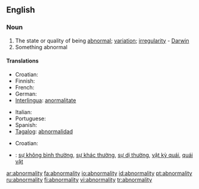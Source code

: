 ==English==

===Noun===
{{en-noun|abnormalities}}

# The state or quality of being [[abnormal]]; [[variation]]; [[irregularity]] - [[Darwin]]
# Something abnormal

====Translations====
{{trans-top|the state of being abnormal}}
*Croatian: {{t-|hr|abnormalnost|f}}
* Finnish: {{t|fi|poikkeavuus}}
* French: {{t+|fr|anomalie}}
* German: {{t+|de|Abweichung}}
*[[Interlingua]]: [[anormalitate]]
{{trans-mid}}
* Italian: {{t+|it|anomalia}}
* Portuguese: {{t|pt|anormalidade}}
* Spanish: {{t|es|anormalidad}}
*[[Tagalog]]: [[abnormalidad]]
{{trans-bottom}}

{{trans-top|something abnormal}}
*Croatian: {{t-|hr|abnormalnost|f}}
{{trans-mid}}
{{trans-bottom}}

{{checktrans-top|Translations to be checked}}
*{{ttbc|Vietnamese}}: [[sự không bình thường]], [[sự khác thường]], [[sự dị thường]], [[vật kỳ quái]], [[quái vật]]
{{checktrans-mid}}
{{checktrans-bottom}}

[[ar:abnormality]]
[[fa:abnormality]]
[[io:abnormality]]
[[id:abnormality]]
[[pt:abnormality]]
[[ru:abnormality]]
[[fi:abnormality]]
[[vi:abnormality]]
[[tr:abnormality]]